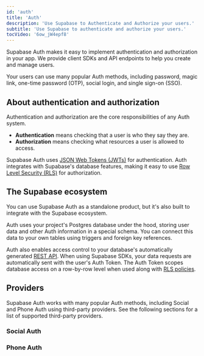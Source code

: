 ```yaml
---
id: 'auth'
title: 'Auth'
description: 'Use Supabase to Authenticate and Authorize your users.'
subtitle: 'Use Supabase to authenticate and authorize your users.'
tocVideo: '6ow_jW4epf8'
---
```


Supabase Auth makes it easy to implement authentication and authorization in your app. We provide client SDKs and API endpoints to help you create and manage users.

Your users can use many popular Auth methods, including password, magic link, one-time password (OTP), social login, and single sign-on (SSO).

## About authentication and authorization

Authentication and authorization are the core responsibilities of any Auth system.

- **Authentication** means checking that a user is who they say they are.
- **Authorization** means checking what resources a user is allowed to access.

Supabase Auth uses [JSON Web Tokens (JWTs)](/docs/guides/auth/jwt) for authentication. Auth integrates with Supabase's database features, making it easy to use [Row Level Security (RLS)](/docs/guides/database/postgres/row-level-security) for authorization.

## The Supabase ecosystem

You can use Supabase Auth as a standalone product, but it's also built to integrate with the Supabase ecosystem.

Auth uses your project's Postgres database under the hood, storing user data and other Auth information in a special schema. You can connect this data to your own tables using triggers and foreign key references.

Auth also enables access control to your database's automatically generated [REST API](/docs/guides/api). When using Supabase SDKs, your data requests are automatically sent with the user's Auth Token. The Auth Token scopes database access on a row-by-row level when used along with [RLS policies](/docs/guides/database/postgres/row-level-security).

## Providers

Supabase Auth works with many popular Auth methods, including Social and Phone Auth using third-party providers. See the following sections for a list of supported third-party providers.

### Social Auth

<AuthProviders type="social" />

### Phone Auth

<AuthProviders type="phone" />
